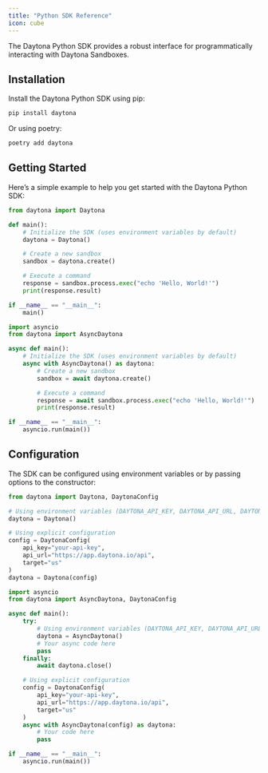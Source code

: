 ```yaml
---
title: "Python SDK Reference"
icon: cube
---
```


The Daytona Python SDK provides a robust interface for programmatically interacting with Daytona Sandboxes.

## Installation

Install the Daytona Python SDK using pip:

```sh
pip install daytona
```

Or using poetry:

```sh
poetry add daytona
```

## Getting Started

Here’s a simple example to help you get started with the Daytona Python SDK:

<CodeGroup>

```python Sync
from daytona import Daytona

def main():
    # Initialize the SDK (uses environment variables by default)
    daytona = Daytona()

    # Create a new sandbox
    sandbox = daytona.create()

    # Execute a command
    response = sandbox.process.exec("echo 'Hello, World!'")
    print(response.result)

if __name__ == "__main__":
    main()
```

```python Async
import asyncio
from daytona import AsyncDaytona

async def main():
    # Initialize the SDK (uses environment variables by default)
    async with AsyncDaytona() as daytona:
        # Create a new sandbox
        sandbox = await daytona.create()

        # Execute a command
        response = await sandbox.process.exec("echo 'Hello, World!'")
        print(response.result)

if __name__ == "__main__":
    asyncio.run(main())
```
  
</CodeGroup>

## Configuration

The SDK can be configured using environment variables or by passing options to the constructor:

<CodeGroup>

```python Sync
from daytona import Daytona, DaytonaConfig

# Using environment variables (DAYTONA_API_KEY, DAYTONA_API_URL, DAYTONA_TARGET)
daytona = Daytona()

# Using explicit configuration
config = DaytonaConfig(
    api_key="your-api-key",
    api_url="https://app.daytona.io/api",
    target="us"
)
daytona = Daytona(config)
```

```python Async
import asyncio
from daytona import AsyncDaytona, DaytonaConfig

async def main():
    try:
        # Using environment variables (DAYTONA_API_KEY, DAYTONA_API_URL, DAYTONA_TARGET)
        daytona = AsyncDaytona()
        # Your async code here
        pass
    finally:
        await daytona.close()

    # Using explicit configuration
    config = DaytonaConfig(
        api_key="your-api-key",
        api_url="https://app.daytona.io/api",
        target="us"
    )
    async with AsyncDaytona(config) as daytona:
        # Your code here
        pass

if __name__ == "__main__":
    asyncio.run(main())
```
  
</CodeGroup>